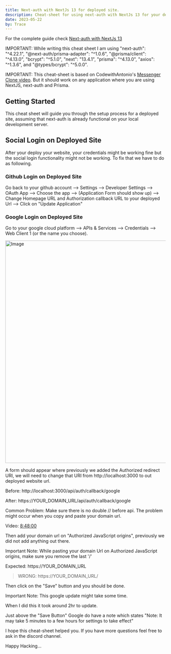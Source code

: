```yaml
---
title: Next-auth with NextJs 13 for deployed site.
description: Cheat-sheet for using next-auth with NextJs 13 for your deployed website.
date: 2023-05-22
by: Trace
---
```


<Callout>

For the complete guide check [Next-auth with NextJs 13](https://faq-codewithantonio.vercel.app/guides/using-next-auth-next-13)

</Callout>

<Callout>

IMPORTANT: While writing this cheat sheet I am using "next-auth": "^4.22.1", "@next-auth/prisma-adapter": "^1.0.6", "@prisma/client": "^4.13.0", "bcrypt": "^5.1.0", "next": "13.4.1", "prisma": "^4.13.0", "axios": "^1.3.6", and "@types/bcrypt": "^5.0.0".

</Callout>

<Callout>

IMPORTANT: This cheat-sheet is based on CodewithAntonio's [Messenger Clone video](https://www.youtube.com/watch?v=PGPGcKBpAk8&t=4874s). But it should work on any application where you are using NextJS, next-auth and Prisma.

</Callout>

## Getting Started

This cheat sheet will guide you through the setup process for a deployed site, assuming that next-auth is already functional on your local development server.

## Social Login on Deployed Site

After your deploy your website, your credentials might be working fine but the social login functionality might not be working. To fix that we have to do as following.

### Github Login on Deployed Site

Go back to your github account --> Settings --> Developer Settings --> OAuth App --> Choose the app --> (Application Form should show up) --> Change Homepage URL and Authorization callback URL to your deployed Url --> Click on "Update Application"

### Google Login on Deployed Site

Go to your google cloud platform --> APIs & Services --> Credentials --> Web Client 1 (or the name you choose).

<Image
  src="/images/guides/googledeploy.jpg"
  width="700"
  height="700"
  alt="Image"
/>

A form should appear where previously we added the Authorized redirect URI, we will need to change that URI from http://localhost:3000 to out deployed website url.

<Callout>

Before: http://localhost:3000/api/auth/callback/google

After: https://YOUR_DOMAIN_URL/api/auth/callback/google

</Callout>

<Callout>

Common Problem: Make sure there is no double // before api. The problem might occur when you copy and paste your domain url.

Video: [8:48:00](https://www.youtube.com/watch?v=PGPGcKBpAk8&t=4874s)

</Callout>

Then add your domain url on "Authorized JavaScript origins", previously we did not add anything out there.

<Callout>

Important Note: While pasting your domain Url on Authorized JavaScript origins, make sure you remove the last '/'

Expected: https://YOUR_DOMAIN_URL

> WRONG: https://YOUR_DOMAIN_URL/

</Callout>

Then click on the "Save" button and you should be done.

<Callout>

Important Note: This google update might take some time.

When I did this it took around 2hr to update.

Just above the "Save Button" Google do have a note which states "Note: It may take 5 minutes to a few hours for settings to take effect"

</Callout>

I hope this cheat-sheet helped you. If you have more questions feel free to ask in the discord channel.

Happy Hacking...
